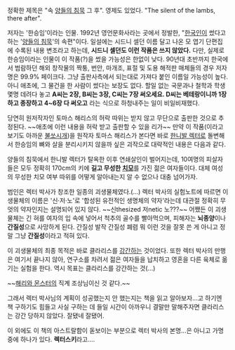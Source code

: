 정확한 제목은 "속 [[양들의 침묵]] 그 후". 영제도 있었다. "The silent of the lambs, there after".

저자는 '한승임'이라는 인물. 1992년 영언문화사라는 곳에서 정발한, "[[한국]]인이 썼다고 하는 '[[양들의 침묵]]'의 속편"이다. 일설에는 시드니 셀던 이름 달고 나온 모 엽기 단편집에 수록된 내용 변조라고 하는데, '''시드니 셀던도 이런 작품은 쓰지 않았다.''' 다만, 실제로 한승임이라는 인물이 이 작품(?)을 썼을 가능성은 한없이 낮다. 90년대 초반까지 한국에서 범람하던 해외 창작물의 짝퉁, 번안, 마개조, 표절 및 도용 해적판 매체들의 경우 저자명은 99.9% 페이크다. 그냥 출판사측에서 되는대로 가져다 붙인 이름일 가능성이 높다. 아니 애초에, 그 물건을 한 사람이 썼다는 보장도 없다. 할일 없는 국문과나 철학과 학생 몇명 데려다 놓고 '''A씨는 2장, B씨는 3장, C씨는 7장 써오세요. D씨는 베테랑이니까 1장하고 종장하고 4~6장 다 써오고''' 라는 식으로 하청내주는 일이 비일비재했다.

당연히 원저작자인 토마스 해리스의 허락 따위는 받지 않고 무단으로 출판한 것으로 추정된다. ~~애초에 이런 내용을 허락 받고 출판할 수 있을 리가~~ 만약 이 작품(이라고 보기도 아까운 [[불쏘시개]])을 원작자 토마스 해리스가 본다면 바로 [[한니발 렉터]]로 돌변해서 한승임의 뼈와 살을 분리시키지 않을까 싶은 괴작으로 대략적인 내용은 다음과 같다.

양들의 침묵에서 한니발 렉터가 탈옥한 이후 연쇄살인이 벌어지는데, 10여명의 피살자들은 모두 정확히 170cm의 키에 '''길고 무성한 [[치모]]'''를 가진 젊은 여자들이다. 대체 여성의 무성한 치모 여부 따위를 어떻게 알아내는지 알 수 없으나 대충 넘어가자.

범인은 렉터 박사가 창조한 일종의 괴생물체였다.(...) 렉터 박사의 실험노트에 따르면 이 생물체의 이름은 '신·저·노'로 '합성된 유전적인 생명체의 약자'라는데 대관절 정확히 무엇의 약자인지는 설명되어 있지 않다. ~~신thesized 저netic 노???~~ 어쨌든 이 괴생물체는 긴 혀를 여자의 입 속에 넣어서 척추의 골수를 빨아먹으며, 피해자는 '''뇌종양'''이나 '''간질성'''으로 사망하게 된다. 간질성 발작 간질성 폐렴 뭐 이런 것을 잘못 쓴 게 아니고 정말 그냥 '''간질성'''이라고 적혀 있다.

이 괴생물체의 최종 목적은 바로 클라리스를 [[강간]]하는 것이었다. 또한 렉터 박사의 만행은 여기서 끝나지 않아, 연구소를 차려서 젊은 여자들을 납치하고 영혼을 다른 육체로 옮기는 실험을 한다. 역시 목표는 클라리스를 강간하는 것(...)

~~[[해리와 몬스터]]의 직계 조상님이신 것 같다.~~

그래서 렉터 박사님의 계획이 성공했는지 안 했는지는 책을 읽고 알아보자...고 하기엔 책 구하기도 힘들고 사실 구하는 데 들일 시간이 아까우니 결말만 말해주자면 클라리스는 강간 당하지 않았다. 잘됐네 잘됐어.

이 외에도 이 책의 아스트랄함이 돋보이는 부분으로 렉터 박사의 본명...은 아니고 가명 중에 하나가 있다. '''렉터스키'''라고....
